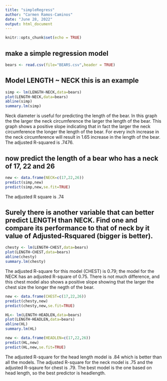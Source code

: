 ```yaml
---
title: "simpleRegress"
author: "Carmen Ramos-Caminos"
date: "June 28, 2022"
output: html_document
---
```


```r
knitr::opts_chunk$set(echo = TRUE)
```

## make a simple regression model

```r
bears <- read.csv(file="BEARS.csv",header = TRUE)
```

## Model LENGTH ~ NECK  this is an example  

```r
simp <- lm(LENGTH~NECK,data=bears)
plot(LENGTH~NECK,data=bears)
abline(simp)
summary.lm(simp)
```
  
Neck diameter is useful for predicting the length of the bear. In this graph the the larger the neck circumference the larger the length of the bear.  This graph shows a positive slope indicating that in fact the larger the neck circumference the longer the length of the bear.  For every inch increase in the neck circumference will result in 1.65 increase in the length of the bear. The adjusted R-squared is .7476.

## now predict the length of a bear who has a neck of 17, 22 and 26  

```r
new <- data.frame(NECK=c(17,22,26))
predict(simp,new)
predict(simp,new,se.fit=TRUE)
```
The adjusted R square is .74  
  
## Surely there is another variable that can better predict LENGTH than NECK. Find one and compare its performance to that of neck by it value of Adjusted-Rsquared (bigger is better). 

```r
chesty <- lm(LENGTH~CHEST,data=bears)
plot(LENGTH~CHEST,data=bears)
abline(chesty)
summary.lm(chesty)
```
  
The adjusted R-square for this model (CHEST) is 0.79; the model for the NECK has an adjusted R-square of 0.75. There is not much difference, and this chest model also shows  a positive slope showing that the larger the chest size the longer the negth of the bear. 

```r
new <- data.frame(CHEST=c(17,22,26))
predict(chesty,new)
predict(chesty,new,se.fit=TRUE)
```






```r
HL<- lm(LENGTH~HEADLEN,data=bears)
plot(LENGTH~HEADLEN,data=bears)
abline(HL)
summary.lm(HL)
```  


```r
new <- data.frame(HEADLEN=c(17,22,26))
predict(HL,new)
predict(HL,new,se.fit=TRUE)
```


The adjusted R-square for the head length model is .84 which is better than all the models. The adjusted R-square for the neck model is .75 and the adjusted R-sqaure for chest is .79.  The best model is the one based on head length, so the  best predictor is headlength.